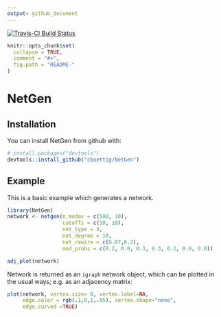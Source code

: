 ```yaml
---
output: github_document
---
```


[![Travis-CI Build Status](https://travis-ci.org/cboettig/NetGen.svg?branch=master)](https://travis-ci.org/cboettig/NetGen)


<!-- README.md is generated from README.Rmd. Please edit that file -->

```r
knitr::opts_chunk$set(
  collapse = TRUE,
  comment = "#>",
  fig.path = "README-"
)
```

# NetGen


## Installation

You can install NetGen from github with:

```r
# install.packages("devtools")
devtools::install_github("cboettig/NetGen")
```

## Example

This is a basic example which generates a network. 

```r
library(NetGen)
network <- netgen(n_modav = c(500, 10), 
                  cutoffs = c(50, 10), 
                  net_type = 3, 
                  net_degree = 10,
                  net_rewire = c(0.07,0.2),
                  mod_probs = c(0.2, 0.0, 0.3, 0.3, 0.2, 0.0, 0.0))
```



```r
adj_plot(network)
```

Network is returned as an `igraph` network object, which can be plotted in the usual ways; e.g. as an adjacency matrix: 

```r
plot(network, vertex.size= 0, vertex.label=NA, 
     edge.color = rgb(.1,0,1,.05), vertex.shape="none", 
     edge.curved =TRUE)
```


